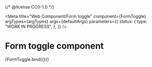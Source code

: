 {/* @license CC0-1.0 */}


<Meta
  title="Web Component/Form toggle"
  component={FormToggle}
  argTypes={argTypes}
  args={defaultArgs}
  parameters={{
    status: {
      type: "WORK IN PROGRESS",
    },
  }}
/>

# Form toggle component

<Canvas>
  <Story name="Default">{FormToggle.bind({})}</Story>
</Canvas>

<ArgsTable story="Default" />
